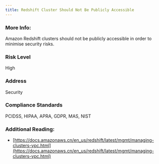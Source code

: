 ```yaml
---
title: Redshift Cluster Should Not Be Publicly Accessible
---
```


### More Info:

Amazon Redshift clusters should not be publicly accessible in order to minimise security risks.

### Risk Level

High

### Address

Security

### Compliance Standards

PCIDSS, HIPAA, APRA, GDPR, MAS, NIST

### Additional Reading:

- [https://docs.amazonaws.cn/en_us/redshift/latest/mgmt/managing-clusters-vpc.html](https://docs.amazonaws.cn/en_us/redshift/latest/mgmt/managing-clusters-vpc.html)
